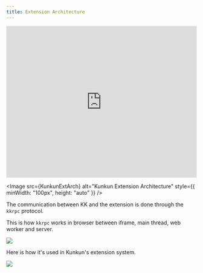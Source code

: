 ```yaml
---
title: Extension Architecture
---
```


<div style="height: 400px">
  <iframe
    width="100%"
    style="height: 100%;"
    src="https://www.youtube.com/embed/DW1OKVHsbnE"
    title="Kunkun: Extension Architecture"
    frameborder="0"
    allow="accelerometer; autoplay; clipboard-write; encrypted-media; gyroscope; picture-in-picture; web-share"
    referrerpolicy="strict-origin-when-cross-origin"
    allowfullscreen
  ></iframe>
</div>


<Image
  src={KunkunExtArch}
  alt="Kunkun Extension Architecture"
  style={{ minWidth: "100px", height: "auto" }}
/>

The communication between KK and the extension is done through the `kkrpc` protocol.

This is how `kkrpc` works in browser between iframe, main thread, web worker and server.

![](../../../assets/design/kkrpc-web.png)

Here is how it's used in Kunkun's extension system.

![](../../../assets/design/kunkun-ext-arch-2.png)
